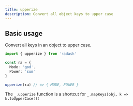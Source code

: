 ```yaml
---
title: upperize
description: Convert all object keys to upper case
---
```





## Basic usage

Convert all keys in an object to upper case.

```ts
import { upperize } from 'radash'

const ra = {
  Mode: 'god',
  Power: 'sun'
}

upperize(ra) // => { MODE, POWER }
```

The `_.upperize` function is a shortcut for `_.mapKeys(obj, k => k.toUpperCase())`







